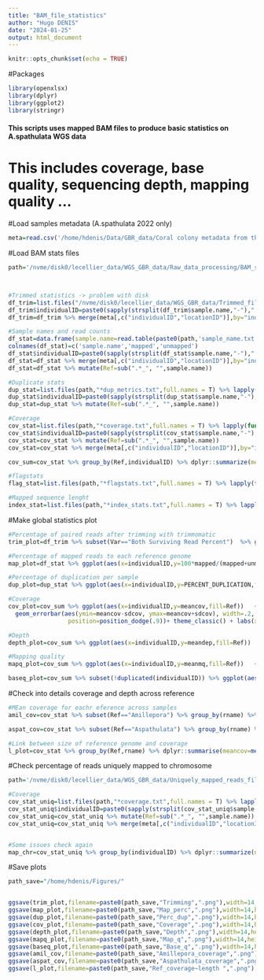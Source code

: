 ```yaml
---
title: "BAM_file_statistics"
author: "Hugo DENIS"
date: "2024-01-25"
output: html_document
---
```


```r
knitr::opts_chunk$set(echo = TRUE)
```

#Packages
```r
library(openxlsx)
library(dplyr)
library(ggplot2)
library(stringr)
```

#### This scripts uses mapped BAM files to produce basic statistics on A.spathulata WGS data ####   
# This includes coverage, base quality, sequencing depth, mapping quality ...

#Load samples metadata (A.spathulata 2022 only)
```r
meta=read.csv('/home/hdenis/Data/GBR_data/Coral colony metadata from the ECT1_RRAP_Aspathulata_2022.csv')
```

#Load BAM stats files  
```r
path='/nvme/disk0/lecellier_data/WGS_GBR_data/Raw_data_processing/BAM_statistics/'



#Trimmed statistics -> problem with disk 
df_trim=list.files("/nvme/disk0/lecellier_data/WGS_GBR_data/Trimmed_files/","*sum.txt",full.names = T) %>% lapply(function(x)read.table(x,sep=":",col.names=c("Var","Value")) %>% mutate(sample.name=sub("_sum.*", "",basename(x)))) %>% bind_rows %>% mutate(Value=as.numeric(str_remove(str_replace(Value,",",".")," ")))
df_trim$individualID=paste0(sapply(strsplit(df_trim$sample.name,"-"),"[[",4),"_",sub("_.*", "",sub(".*-","",df_trim$sample.name)))
df_trim=df_trim %>% merge(meta[,c("individualID","locationID")],by="individualID")

#Sample names and read counts
df_stat=data.frame(sample.name=read.table(paste0(path,'sample_name.txt'))[1],mapped=read.table(paste0(path,'allCounts.txt'))[1],unmapped=read.table(paste0(path,'unmappedCounts.txt'))[1])
colnames(df_stat)=c('sample.name','mapped','unmapped')
df_stat$individualID=paste0(sapply(strsplit(df_stat$sample.name,"-"),"[[",4),"_",sub("_.*", "",sub(".*-","",df_stat$sample.name)))
df_stat=df_stat %>% merge(meta[,c("individualID","locationID")],by="individualID",all.x=T)
df_stat=df_stat %>% mutate(Ref=sub(".*_", "",sample.name))

#Duplicate stats
dup_stat=list.files(path,"*dup_metrics.txt",full.names = T) %>% lapply(function(x)read.table(x,skip=6,nrows=1,header=T) %>% mutate(sample.name=sub("_marked.*", "",basename(x)))) %>% bind_rows
dup_stat$individualID=paste0(sapply(strsplit(dup_stat$sample.name,"-"),"[[",4),"_",sub("_.*", "",sub(".*-","",dup_stat$sample.name)))
dup_stat=dup_stat %>% mutate(Ref=sub(".*_", "",sample.name))

#Coverage 
cov_stat=list.files(path,"*coverage.txt",full.names = T) %>% lapply(function(x)read.table(x,header=T,comment.char="",col.names=c('rname',"startpos","endpos","numreads","covbases","coverage","meandepth","meanbaseq","meanmapq")) %>% mutate(sample.name=sub("-coverage.*", "",basename(x)))) %>% bind_rows
cov_stat$individualID=paste0(sapply(strsplit(cov_stat$sample.name,"-"),"[[",4),"_",sub("_.*", "",sub(".*-","",cov_stat$sample.name)))
cov_stat=cov_stat %>% mutate(Ref=sub(".*_", "",sample.name))
cov_stat=cov_stat %>% merge(meta[,c("individualID","locationID")],by="individualID",all.x=T)

cov_sum=cov_stat %>% group_by(Ref,individualID) %>% dplyr::summarize(meancov=mean(coverage),sdcov=sd(coverage),meandep=mean(meandepth),sddep=sd(meandepth),meanbq=mean(meanbaseq),sdbq=sd(meanbaseq),meanmq=mean(meanmapq),sdmq=sd(meanmapq))

#flagstats
flag_stat=list.files(path,"*flagstats.txt",full.names = T) %>% lapply(function(x)read.table(x,header=F,sep="\t",col.names=c('value',NA,'metric'))[,c(1,3)]  %>% mutate(sample.name=sub("-flag.*", "",basename(x)))) %>% bind_rows

#Mapped sequence lenght  
index_stat=list.files(path,"*index_stats.txt",full.names = T) %>% lapply(function(x)read.table(x,col.names=c('Ref_name','Seq_length','Mapped_segment','Unmapped_segment')) %>% mutate(sample.name=sub("-index.*", "",basename(x)))) %>% bind_rows
```

#Make global statistics plot 
```r
#Percentage of paired reads after trimming with trimmomatic
trim_plot=df_trim %>% subset(Var=="Both Surviving Read Percent")  %>% ggplot(aes(x=individualID,y=100-Value,fill=locationID)) + geom_col(colour='black',position='dodge2') + theme_classic() + labs(x='Sample',y='% Paired reads dropped after trimming') + theme(axis.text.x = element_text(angle=45,vjust = 1, hjust = 1))

#Percentage of mapped reads to each reference genome 
map_plot=df_stat %>% ggplot(aes(x=individualID,y=100*mapped/(mapped+unmapped),fill=Ref)) + geom_col(colour='black',position='dodge2') + theme_classic() + labs(x='Sample',y='% Mapped reads',fill='Ref genome') + theme(axis.text.x = element_text(angle=45,vjust = 1, hjust = 1)) + coord_cartesian(ylim=c(85,100))

#Percentage of duplication per sample 
dup_plot=dup_stat %>% ggplot(aes(x=individualID,y=PERCENT_DUPLICATION,fill=Ref)) + geom_col(colour='black',position='dodge2') + theme_classic() + labs(x='Sample',y='% Duplicated reads',fill='Ref genome') + theme(axis.text.x = element_text(angle=45,vjust = 1, hjust = 1))

#Coverage
cov_plot=cov_sum %>% ggplot(aes(x=individualID,y=meancov,fill=Ref))   + geom_col(colour='black',position='dodge2') +
  geom_errorbar(aes(ymin=meancov-sdcov, ymax=meancov+sdcov), width=.2,
                 position=position_dodge(.9))+ theme_classic() + labs(x='Sample',y='% Coverage all reference ',fill='Ref genome') + theme(axis.text.x = element_text(angle=45,vjust = 1, hjust = 1))

#Depth
depth_plot=cov_sum %>% ggplot(aes(x=individualID,y=meandep,fill=Ref))   + geom_col(colour='black',position='dodge2')+ theme_classic() + labs(x='Sample',y='Average depth across refernce chr/contigs',fill='Ref genome') + theme(axis.text.x = element_text(angle=45,vjust = 1, hjust = 1))

#Mapping quality
mapq_plot=cov_sum %>% ggplot(aes(x=individualID,y=meanmq,fill=Ref))   + geom_col(colour='black',position='dodge2')+ theme_classic() + labs(x='Sample',y='Mapping quality ',fill='Ref genome') + theme(axis.text.x = element_text(angle=45,vjust = 1, hjust = 1))

baseq_plot=cov_sum %>% subset(!duplicated(individualID)) %>% ggplot(aes(x=meanbq))   + geom_histogram(colour='black',binwidth = 0.2,fill="white")+ theme_classic() + labs(x='Base quality',y=' N samples') + theme(axis.text.x = element_text(angle=45,vjust = 1, hjust = 1)) + xlim(10,40)

```

#Check into details coverage and depth across reference 
```r
#MEan coverage for eachr eference across samples 
amil_cov=cov_stat %>% subset(Ref=="Amillepora") %>% group_by(rname) %>% dplyr::summarise(meancov=mean(coverage)) %>% mutate(Ref_type=if_else(str_detect(rname,"CM"),"Chromosome","Contig")) %>% ggplot(aes(x=rname,y=meancov,fill=Ref_type,colour=Ref_type))   + geom_col()+ theme_classic() + labs(x='Reference contig / chr',y='Mean coverage across samples',fill="Reference type") + theme(axis.text.x = element_blank(),axis.ticks.x = element_blank()) + guides(color=FALSE)

aspat_cov=cov_stat %>% subset(Ref=="Aspathulata") %>% group_by(rname) %>% dplyr::summarise(meancov=mean(coverage)) %>% mutate(Ref_type=if_else(str_detect(rname,"CM"),"Chromosome","Contig")) %>% ggplot(aes(x=rname,y=meancov,fill=Ref_type,colour=Ref_type))   + geom_col()+ theme_classic() + labs(x='Reference contig / chr',y='Mean coverage across samples',fill="Reference type") + theme(axis.text.x = element_blank(),axis.ticks.x = element_blank()) + guides(color=FALSE)

#Link between size of reference genome and coverage
l_plot=cov_stat %>% group_by(Ref,rname) %>% dplyr::summarise(meancov=mean(coverage)) %>% merge(index_stat %>% distinct(Ref_name,.keep_all = T),by.x="rname",by.y="Ref_name") %>% ggplot(aes(x=Seq_length,y=meancov,color=Ref))   + geom_point(size=2)+ theme_classic() + labs(x='log10(Reference length)',y='Mean coverage across samples',color="Reference") + scale_x_continuous(trans='log10')

```

 #Check percentage of reads uniquely mapped to chromosome 
```r
path='/nvme/disk0/lecellier_data/WGS_GBR_data/Uniquely_mapped_reads_files/'

#Coverage 
cov_stat_uniq=list.files(path,"*coverage.txt",full.names = T) %>% lapply(function(x)read.table(x,header=T,comment.char="",col.names=c('rname',"startpos","endpos","numreads","covbases","coverage","meandepth","meanbaseq","meanmapq")) %>% mutate(sample.name=sub("-coverage.*", "",basename(x)))) %>% bind_rows
cov_stat_uniq$individualID=paste0(sapply(strsplit(cov_stat_uniq$sample.name,"-"),"[[",4),"_",sub("_.*", "",sub(".*-","",cov_stat_uniq$sample.name)))
cov_stat_uniq=cov_stat_uniq %>% mutate(Ref=sub(".*_", "",sample.name))
cov_stat_uniq=cov_stat_uniq %>% merge(meta[,c("individualID","locationID")],by="individualID",all.x=T)


#Some issues check again 
map_chr=cov_stat_uniq %>% group_by(individualID) %>% dplyr::summarize(numreads_uniq=sum(numreads)) %>% merge(cov_stat %>% subset(Ref=="Amillepora") %>% group_by(individualID) %>% dplyr::summarize(numreads_notuniq=sum(numreads)) %>% dplyr::select(individualID,numreads_notuniq),by="individualID") %>% merge(df_stat %>% subset(Ref=="Amillepora") %>% group_by(individualID) %>% dplyr::summarize(mapped=sum(mapped),unmapped=sum(unmapped)) %>% dplyr::select(individualID,mapped,unmapped),by="individualID")%>% ggplot(aes(x=individualID,y=100*numreads_uniq/(mapped+unmapped))) + geom_col(colour='black',fill='white',position='dodge2') + theme_classic() + labs(x='Sample',y='% Mapped reads',fill='Ref genome') + theme(axis.text.x = element_text(angle=45,vjust = 1, hjust = 1)) + coord_cartesian(ylim=c(80,100))
```


#Save plots 
```r
path_save="/home/hdenis/Figures/"


ggsave(trim_plot,filename=paste0(path_save,"Trimming",".png"),width=14,height=10,dpi=320)
ggsave(map_plot,filename=paste0(path_save,"Map_perc",".png"),width=14,height=10,dpi=320)
ggsave(dup_plot,filename=paste0(path_save,"Perc_dup",".png"),width=14,height=10,dpi=320)
ggsave(cov_plot,filename=paste0(path_save,"Coverage",".png"),width=14,height=10,dpi=320)
ggsave(depth_plot,filename=paste0(path_save,"Depth",".png"),width=14,height=10,dpi=320)
ggsave(mapq_plot,filename=paste0(path_save,"Map_q",".png"),width=14,height=10,dpi=320)
ggsave(baseq_plot,filename=paste0(path_save,"Base_q",".png"),width=14,height=10,dpi=320)
ggsave(amil_cov,filename=paste0(path_save,"Amillepora_coverage",".png"),width=14,height=10,dpi=320)
ggsave(aspat_cov,filename=paste0(path_save,"Aspathulata_coverage",".png"),width=14,height=10,dpi=320)
ggsave(l_plot,filename=paste0(path_save,"Ref_coverage~length ",".png"),width=14,height=10,dpi=320)
```

